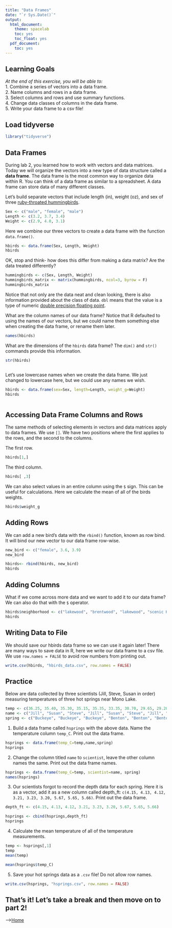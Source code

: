 ```yaml
---
title: "Data Frames"
date: "`r Sys.Date()`"
output:
  html_document:
    theme: spacelab
    toc: yes
    toc_float: yes
  pdf_document:
    toc: yes
---
```


## Learning Goals
*At the end of this exercise, you will be able to:*    
1. Combine a series of vectors into a data frame.  
2. Name columns and rows in a data frame.  
3. Select columns and rows and use summary functions.   
4. Change data classes of columns in the data frame.  
5. Write your data frame to a csv file!  

## Load tidyverse
```r
library("tidyverse")
```

## Data Frames
During lab 2, you learned how to work with vectors and data matrices. Today we will organize the vectors into a new type of data structure called a **data frame**. The data frame is the most common way to organize data within R. You can think of a data frame as similar to a spreadsheet. A data frame can store data of many different classes.  

Let's build separate vectors that include length (in), weight (oz), and sex of three [ruby-throated hummingbirds](https://www.audubon.org/field-guide/bird/ruby-throated-hummingbird).  
```r
Sex <- c("male", "female", "male")
Length <- c(3.2, 3.7, 3.4)
Weight <- c(2.9, 4.0, 3.1)
```

Here we combine our three vectors to create a data frame with the function `data.frame()`.
```r
hbirds <- data.frame(Sex, Length, Weight)
hbirds
```

OK, stop and think- how does this differ from making a data matrix? Are the data treated differently?  
```r
hummingbirds <- c(Sex, Length, Weight)
hummingbirds_matrix <- matrix(hummingbirds, ncol=3, byrow = F)
hummingbirds_matrix
```

Notice that not only are the data neat and clean looking, there is also information provided about the class of data. `dbl` means that the value is a type of numeric [double precision floating point](http://uc-r.github.io/integer_double/). 

What are the column names of our data frame? Notice that R defaulted to using the names of our vectors, but we could name them something else when creating the data frame, or rename them later.
```r
names(hbirds)
```

What are the dimensions of the `hbirds` data frame? The `dim()` and `str()` commands provide this information.   
```r
str(hbirds)
```

```r

```

Let's use lowercase names when we create the data frame. We just changed to lowercase here, but we could use any names we wish.  
```r
hbirds <- data.frame(sex=Sex, length=Length, weight_g=Weight)
hbirds
```

```r

```

## Accessing Data Frame Columns and Rows 
The same methods of selecting elements in vectors and data matrices apply to data frames. We use `[]`. We have two positions where the first applies to the rows, and the second to the columns.  

The first row.  
```r
hbirds[1,]
```

The third column.  
```r
hbirds[ ,3]
```

We can also select values in an entire column using the `$` sign. This can be useful for calculations. Here we calculate the mean of all of the birds weights. 
```r
hbirds$weight_g
```

## Adding Rows
We can add a new bird's data with the `rbind()` function, known as row bind. It will bind our new vector to our data frame row-wise.
```r
new_bird <- c("female", 3.6, 3.9)
new_bird
```

```r
hbirds<- rbind(hbirds, new_bird)
hbirds
```

## Adding Columns
What if we come across more data and we want to add it to our data frame? We can also do that with the `$` operator.
```r
hbirds$neighborhood <- c("lakewood", "brentwood", "lakewood", "scenic Heights")
hbirds
```

## Writing Data to File
We should save our hbirds data frame so we can use it again later! There are many ways to save data in R, here we write our data frame to a csv file. We use `row.names = FALSE` to avoid row numbers from printing out. 
```r
write.csv(hbirds, "hbirds_data.csv", row.names = FALSE)
```

## Practice
Below are data collected by three scientists (Jill, Steve, Susan in order) measuring temperatures of three hot springs near Mono Lake.
```r
temp <- c(36.25, 35.40, 35.30, 35.15, 35.35, 33.35, 30.70, 29.65, 29.20)
name <- c("Jill", "Susan", "Steve", "Jill", "Susan", "Steve", "Jill", "Susan", "Steve")
spring <- c("Buckeye", "Buckeye", "Buckeye", "Benton", "Benton", "Benton", "Travertine", "Travertine", "Travertine")
```

1. Build a data frame called `hsprings` with the above data. Name the temperature column `temp_C`. Print out the data frame.  
```r
hsprings <- data.frame(temp_C=temp,name,spring)
hsprings
```

2. Change the column titled `name` to `scientist`, leave the other column names the same. Print out the data frame names.  
```r
hsprings <- data.frame(temp_C=temp, scientist=name, spring)
names(hsprings)
```

3. Our scientists forgot to record the depth data for each spring. Here it is as a vector, add it as a new column called depth_ft: `c(4.15, 4.13, 4.12, 3.21, 3.23, 3.20, 5.67, 5.65, 5.66)`. Print out the data frame.
```r
depth_ft <- c(4.15, 4.13, 4.12, 3.21, 3.23, 3.20, 5.67, 5.65, 5.66)
```

```r
hsprings <- cbind(hsprings,depth_ft)
hsprings
```

4. Calculate the mean temperature of all of the temperature measurements.
```r
temp <- hsprings[,1]
temp
mean(temp)
```
```r
mean(hsprings$temp_C)
```

5. Save your hot springs data as a `.csv` file! Do not allow row names. 
```r
write.csv(hsprings, "hsprings.csv", row.names = FALSE)
```

## That's it! Let's take a break and then move on to part 2! 

-->[Home](https://jmledford3115.github.io/datascibiol/)  